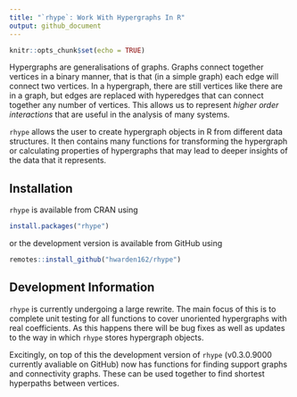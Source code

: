 ```yaml
---
title: "`rhype`: Work With Hypergraphs In R"
output: github_document
---
```


```r
knitr::opts_chunk$set(echo = TRUE)
```

Hypergraphs are generalisations of graphs. Graphs connect together vertices in a binary manner, that is that (in a simple graph) each edge will connect two vertices. In a hypergraph, there are still vertices like there are in a graph, but edges are replaced with hyperedges that can connect together any number of vertices. This allows us to represent *higher order interactions* that are useful in the analysis of many systems.

`rhype` allows the user to create hypergraph objects in R from different data structures. It then contains many functions for transforming the hypergraph  or calculating properties of hypergraphs that may lead to deeper insights of the data that it represents.

## Installation

`rhype` is available from CRAN using

```r
install.packages("rhype")
```

or the development version is available from GitHub using

```r
remotes::install_github("hwarden162/rhype")
```

## Development Information

`rhype` is currently undergoing a large rewrite. The main focus of this is to complete unit testing for all functions to cover unoriented hypergraphs with real coefficients. As this happens there will be bug fixes as well as updates to the way in which `rhype` stores hypergraph objects.

Excitingly, on top of this the development version of `rhype` (v0.3.0.9000 currently avaliable on GitHub) now has functions for finding support graphs and connectivity graphs. These can be used together to find shortest hyperpaths between vertices.
